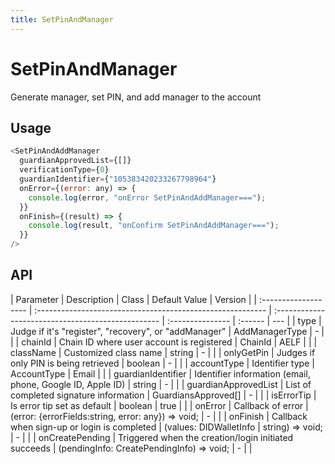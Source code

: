 ```yaml
---
title: SetPinAndManager
---
```


# SetPinAndManager

Generate manager, set PIN, and add manager to the account

## Usage

```javascript
<SetPinAndAddManager
  guardianApprovedList={[]}
  verificationType={0}
  guardianIdentifier={"105383420233267798964"}
  onError={(error: any) => {
    console.log(error, "onError SetPinAndAddManager===");
  }}
  onFinish={(result) => {
    console.log(result, "onConfirm SetPinAndAddManager===");
  }}
/>
```

## API

| Parameter            | Description                                                | Class                                              | Default Value    | Version |
| :------------------- | :--------------------------------------------------------- | :------------------------------------------------- | :--------------- | :------ | --- |
| type                 | Judge if it's "register", "recovery", or "addManager"      | AddManagerType                                     | -                |         |
| chainId              | Chain ID where user account is registered                  | ChainId                                            | AELF             |         |
| className            | Customized class name                                      | string                                             | -                |         |
| onlyGetPin           | Judges if only PIN is being retrieved                      | boolean                                            | -                |         |
| accountType          | Identifier type                                            | AccountType                                        | Email            |         |
| guardianIdentifier   | Identifier information (email, phone, Google ID, Apple ID) | string                                             | -                |         |
| guardianApprovedList | List of completed signature information                    | GuardiansApproved[]                                | -                |         |
| isErrorTip           | Is error tip set as default                                | boolean                                            | true             |         |
| onError              | Callback of error                                          | (error: {errorFields:string, error: any}) => void; | -                |         |
| onFinish             | Callback when sign-up or login is completed                | (values: DIDWalletInfo                             | string) => void; | -       |     |
| onCreatePending      | Triggered when the creation/login initiated succeeds       | (pendingInfo: CreatePendingInfo) => void;          | -                |         |

